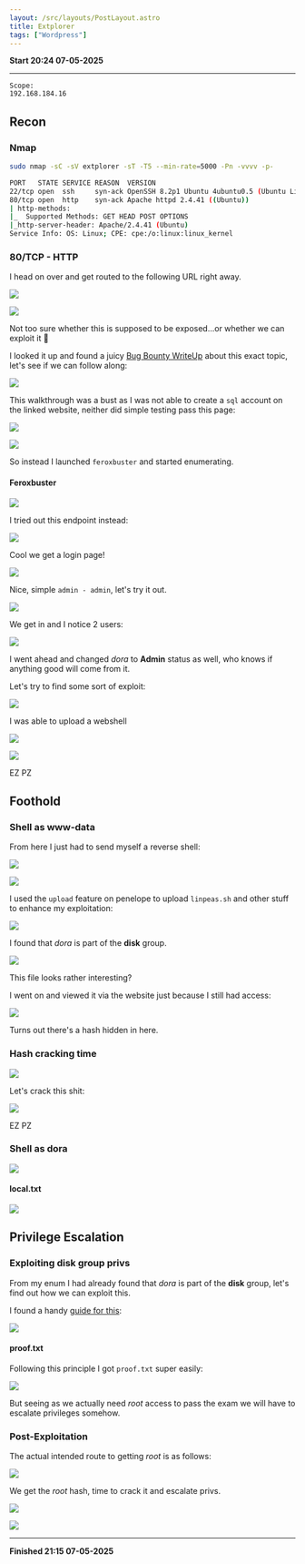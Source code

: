 ```yaml
---
layout: /src/layouts/PostLayout.astro
title: Extplorer
tags: ["Wordpress"]
---
```


**Start 20:24 07-05-2025**

---
```
Scope:
192.168.184.16
```
## Recon

### Nmap

```bash
sudo nmap -sC -sV extplorer -sT -T5 --min-rate=5000 -Pn -vvvv -p-

PORT   STATE SERVICE REASON  VERSION
22/tcp open  ssh     syn-ack OpenSSH 8.2p1 Ubuntu 4ubuntu0.5 (Ubuntu Linux; protocol 2.0)
80/tcp open  http    syn-ack Apache httpd 2.4.41 ((Ubuntu))
| http-methods: 
|_  Supported Methods: GET HEAD POST OPTIONS
|_http-server-header: Apache/2.4.41 (Ubuntu)
Service Info: OS: Linux; CPE: cpe:/o:linux:linux_kernel
```

### 80/TCP - HTTP

I head on over and get routed to the following URL right away.

![](../../../assets/d9bd959141c80aa6c7a2810222071a16.png)

![](../../../assets/e1268744c9f902d8b02ff0dc16d1bd97.png)

Not too sure whether this is supposed to be exposed...or whether we can exploit it 🤔

I looked it up and found a juicy [Bug Bounty WriteUp](https://medium.com/@srilakivarma/%EF%B8%8F-%EF%B8%8F-how-i-hacked-a-wordpress-setup-and-gain-admin-privilege-and-got-paid-for-it-98a49433519f) about this exact topic, let's see if we can follow along:

![](../../../assets/ea7a396468da12d1f87ed7931167269a.png)

This walkthrough was a bust as I was not able to create a `sql` account on the linked website, neither did simple testing pass this page:

![](../../../assets/d1f532e692b42cba0baaf399aece54be.png)

![](../../../assets/b1b50963d82825b8e658f7bd4ee91c94.png)

So instead I launched `feroxbuster` and started enumerating.

#### Feroxbuster

![](../../../assets/ee913679c3b925b982034aaf55fb3e25.png)

I tried out this endpoint instead:

![](../../../assets/800b628422a24fe10ecd7c33e934fe6e.png)

Cool we get a login page!

![](../../../assets/a7d40d365e7826dc079983d0da9ac4ac.png)

Nice, simple `admin - admin`, let's try it out.

![](../../../assets/cdc880f89c66fff9b1b736addee92d70.png)

We get in and I notice 2 users:

![](../../../assets/10d2e89c45fe4c14215e2ecf203f0119.png)

I went ahead and changed *dora* to **Admin** status as well, who knows if anything good will come from it.

Let's try to find some sort of exploit:

![](../../../assets/4ae4704c386500dcb1a0459e95e7fcf8.png)

I was able to upload a webshell 

![](../../../assets/6773c5448f5cdd8ef8fd1154261f7894.png)

![](../../../assets/e47c747512f697316143ba53dc979097.png)

EZ PZ

## Foothold
### Shell as www-data

From here I just had to send myself a reverse shell:

![](../../../assets/3e0c1d52a0f043a49688200b7a97d822.png)

![](../../../assets/8f61df6353442efb92557b3d51a9935f.png)

I used the `upload` feature on penelope to upload `linpeas.sh` and other stuff to enhance my exploitation:

![](../../../assets/b9baea2df60b0b4b3847a923c5038368.png)

I found that *dora* is part of the **disk** group.

![](../../../assets/a7cafe47353115bd4444d05c5c098d52.png)

This file looks rather interesting?

I went on and viewed it via the website just because I still had access:

![](../../../assets/2b270c9943dea7e3abaef197d908bac3.png)

Turns out there's a hash hidden in here.

### Hash cracking time

![](../../../assets/142de4d225e96e809d3d90bb69c70719.png)

Let's crack this shit:

![](../../../assets/638e7c809d08447ced4aa091d126454a.png)

EZ PZ

### Shell as dora

![](../../../assets/0fadfbef35702c98d6e4cc2fa6fa2a60.png)

#### local.txt

![](../../../assets/8442960f7d97db72c6f846f0122e0178.png)

## Privilege Escalation
### Exploiting disk group privs

From my enum I had already found that *dora* is part of the **disk** group, let's find out how we can exploit this.

I found a handy [guide for this](https://www.hackingarticles.in/disk-group-privilege-escalation/):

![](../../../assets/8af1d7b0850e840da344ee7e0c9b23bf.png)

#### proof.txt

Following this principle I got `proof.txt` super easily:

![](../../../assets/3d2b4f7094009363c8df297d2da03da7.png)

But seeing as we actually need *root* access to pass the exam we will have to escalate privileges somehow.

### Post-Exploitation

The actual intended route to getting *root* is as follows:

![](../../../assets/945b01c9384666bf66ccf0cf5ac3d4a0.png)

We get the *root* hash, time to crack it and escalate privs.

![](../../../assets/83f17d79d0c457401312633758315553.png)

![](../../../assets/f8c3ca58403f200e18f60cf6dc87fa26.png)

---

**Finished 21:15 07-05-2025**

[^Links]: [[OSCP Prep]]
